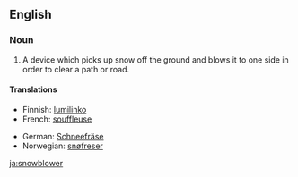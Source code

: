 ==English==

===Noun===
{{en-noun}}
# A device which picks up snow off the ground and blows it to one side in order to clear a path or road.

====Translations====
{{trans-top|a device for clearing a path or road of snow}}
*Finnish: [[lumilinko]]
*French: [[souffleuse]] {{f}}
{{trans-mid}}
*German: [[Schneefräse]] {{f}}
*Norwegian: [[snøfreser]]
{{trans-bottom}}

[[ja:snowblower]]